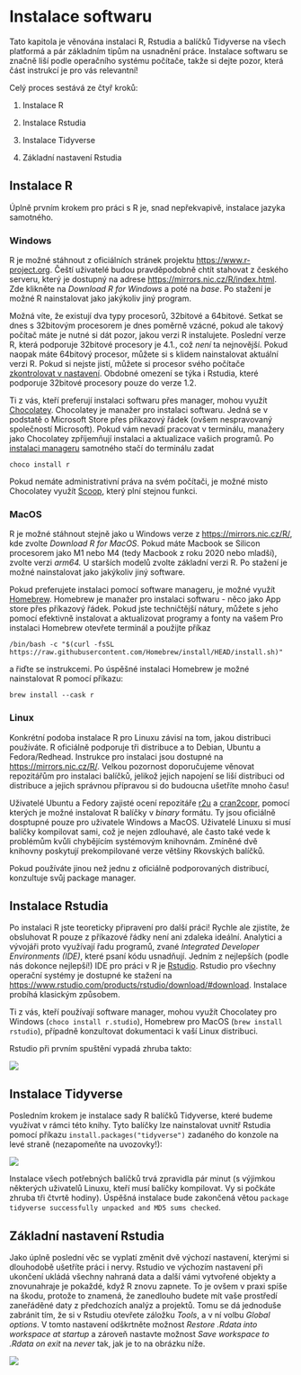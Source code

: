 # Instalace softwaru {#sec-installation}

Tato kapitola je věnována instalaci R, Rstudia a balíčků Tidyverse na všech platformá a pár základním tipům na usnadnění práce. Instalace softwaru se značně liší podle operačního systému počítače, takže si dejte pozor, která část instrukcí je pro vás relevantní!

Celý proces sestává ze čtyř kroků:

1.  Instalace R

2.  Instalace Rstudia

3.  Instalace Tidyverse

4.  Základní nastavení Rstudia

## Instalace R

Úplně prvním krokem pro práci s R je, snad nepřekvapivě, instalace jazyka samotného.

### Windows

R je možné stáhnout z oficiálních stránek projektu <https://www.r-project.org>. Čeští uživatelé budou pravděpodobně chtít stahovat z českého serveru, který je dostupný na adrese <https://mirrors.nic.cz/R/index.html>. Zde klikněte na *Download R for Windows* a poté na *base*. Po stažení je možné R nainstalovat jako jakýkoliv jiný program.

::: callout-warning
Možná víte, že existují dva typy procesorů, 32bitové a 64bitové. Setkat se dnes s 32bitovým procesorem je dnes poměrně vzácné, pokud ale takový počítač máte je nutné si dát pozor, jakou verzi R instalujete. Poslední verze R, která podporuje 32bitové procesory je 4.1., což *není* ta nejnovější. Pokud naopak máte 64bitový procesor, můžete si s klidem nainstalovat aktuální verzi R. Pokud si nejste jistí, můžete si procesor svého počítače [zkontrolovat v nastavení](https://support.microsoft.com/en-us/windows/32-bit-and-64-bit-windows-frequently-asked-questions-c6ca9541-8dce-4d48-0415-94a3faa2e13d). Obdobné omezení se týka i Rstudia, které podporuje 32bitové procesory pouze do verze 1.2.
:::

Ti z vás, kteří preferují instalaci softwaru přes manager, mohou využít [Chocolatey](https://community.chocolatey.org). Chocolatey je manažer pro instalaci softwaru. Jedná se v podstatě o Microsoft Store přes příkazový řádek (ovšem nespravovaný společností Microsoft). Pokud vám nevadí pracovat v terminálu, manažery jako Chocolatey zpříjemňují instalaci a aktualizace vašich programů. Po [instalaci manageru](#0) samotného stačí do terminálu zadat

```         
choco install r
```

Pokud nemáte administrativní práva na svém počítači, je možné misto Chocolatey využít [Scoop](https://scoop.sh/#/), který plní stejnou funkci.

### MacOS

R je možné stáhnout stejně jako u Windows verze z <https://mirrors.nic.cz/R/>, kde zvolte *Download R for MacOS*. Pokud máte Macbook se Silicon procesorem jako M1 nebo M4 (tedy Macbook z roku 2020 nebo mladší), zvolte verzi *arm64.* U starších modelů zvolte základní verzi R. Po stažení je možné nainstalovat jako jakýkoliv jiný software.

Pokud preferujete instalaci pomocí software manageru, je možné využít [Homebrew](https://brew.sh). Homebrew je manažer pro instalaci softwaru - něco jako App store přes příkazový řádek. Pokud jste techničtější nátury, můžete s jeho pomocí efektivně instalovat a aktualizovat programy a fonty na vašem Pro instalaci Homebrew otevřete terminál a použijte příkaz

```         
/bin/bash -c "$(curl -fsSL https://raw.githubusercontent.com/Homebrew/install/HEAD/install.sh)"
```

a řiďte se instrukcemi. Po úspěšné instalaci Homebrew je možné nainstalovat R pomocí příkazu:

```         
brew install --cask r 
```

### Linux

Konkrétní podoba instalace R pro Linuxu závisí na tom, jakou distribuci používáte. R oficiálně podporuje tři distribuce a to Debian, Ubuntu a Fedora/Redhead. Instrukce pro instalaci jsou dostupné na <https://mirrors.nic.cz/R/>. Velkou pozornost doporučujeme věnovat repozitářům pro instalaci balíčků, jelikož jejich napojení se liší distribuci od distribuce a jejich správnou přípravou si do budoucna ušetříte mnoho času!

Uživatelé Ubuntu a Fedory zajisté ocení repozitáře [r2u](https://github.com/eddelbuettel/r2u) a [cran2copr](https://github.com/cran4linux/cran2copr), pomocí kterých je možné instalovat R balíčky v *binary* formátu. Ty jsou oficiálně dosptupné pouze pro uživatele Windows a MacOS. Uživatelé Linuxu si musí balíčky kompilovat sami, což je nejen zdlouhavé, ale často také vede k problémům kvůli chybějícím systémovým knihovnám. Zmíněné dvě knihovny poskytují prekompilované verze většiny Rkovských balíčků.

Pokud používáte jinou než jednu z oficiálně podporovaných distribucí, konzultuje svůj package manager.

## Instalace Rstudia

Po instalaci R jste teoreticky připravení pro další práci! Rychle ale zjistíte, že obsluhovat R pouze z příkazové řádky není ani zdaleka ideální. Analytici a vývojáři proto využívají řadu programů, zvané *Integrated Developer Environments (IDE)*, které psaní kódu usnadňují. Jedním z nejlepších (podle nás dokonce nejlepší!) IDE pro práci v R je [Rstudio](https://www.rstudio.com/products/rstudio/). Rstudio pro všechny operační systémy je dostupné ke stažení na <https://www.rstudio.com/products/rstudio/download/#download>. Instalace probíhá klasickým způsobem.

Ti z vás, kteří používají software manager, mohou využít Chocolatey pro Windows (`choco install r.studio`), Homebrew pro MacOS (`brew install rstudio`), případně konzultovat dokumentaci k vaší Linux distribuci.

Rstudio při prvním spuštění vypadá zhruba takto:

![](images/Rstudio_install.PNG){fig-alt="Rstudio při prvním spuštěním"}

## Instalace Tidyverse

Posledním krokem je instalace sady R balíčků Tidyverse, které budeme využívat v rámci této knihy. Tyto balíčky lze nainstalovat uvnitř Rstudia pomocí příkazu `install.packages("tidyverse")` zadaného do konzole na levé straně (nezapomeňte na uvozovky!):

![](images/tidyverse_install.PNG){fig-alt="Instalace Tidyverse"}

Instalace všech potřebných balíčků trvá zpravidla pár minut (s výjimkou některých uživatelů Linuxu, kteří musí balíčky kompilovat. Vy si počkáte zhruba tři čtvrtě hodiny). Úspěšná instalace bude zakončená větou `package tidyverse successfully unpacked and MD5 sums checked`.

## Základní nastavení Rstudia

Jako úplně poslední věc se vyplatí změnit dvě výchozí nastavení, kterými si dlouhodobě ušetříte práci i nervy. Rstudio ve výchozím nastavení při ukončení ukládá všechny nahraná data a další vámi vytvořené objekty a znovunahraje je pokaždé, když R znovu zapnete. To je ovšem v praxi spíše na škodu, protože to znamená, že zanedlouho budete mít vaše prostředí zaneřáděné daty z předchozích analýz a projektů. Tomu se dá jednoduše zabránit tím, že si v Rstudiu otevřete záložku *Tools*, a v ní volbu *Global options*. V tomto nastavení odškrtněte možnost *Restore .Rdata into workspace at startup* a zároveň nastavte možnost *Save workspace to .Rdata on exit* na *never* tak, jak je to na obrázku níže.

![](images/rstudio-startup-settings.png){fig-alt="Nastavení Rstudia"}